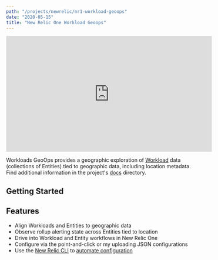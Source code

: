 ```yaml
---
path: "/projects/newrelic/nr1-workload-geoops"
date: "2020-05-15"
title: "New Relic One Workload Geoops"
---
```



<div className="responsive-video">
  <iframe width="560" height="315" src="https://www.youtube.com/embed/fh0C553kA3c" frameborder="0" allow="accelerometer; autoplay; encrypted-media; gyroscope; picture-in-picture" allowfullscreen></iframe>
</div>

Workloads GeoOps provides a geographic exploration of [Workload](https://docs.newrelic.com/docs/new-relic-one/use-new-relic-one/core-concepts/new-relic-one-workloads-isolate-resolve-incidents-faster) data (collections of Entities) tied to geographic data, including location metadata. Find additional information in the project's [docs](https://github.com/newrelic/nr1-workload-geoops/blob/master/docs/documentation.md) directory.

## Getting Started

<NR1AppGettingStartedContent project={props.project} />

## Features

- Align Workloads and Entities to geographic data
- Observe rollup alerting state across Entities tied to location
- Drive into Workload and Entity workflows in New Relic One
- Configure via the point-and-click or my uploading JSON configurations
- Use the [New Relic CLI](/projects/newrelic/newrelic-cli) to [automate configuration](https://github.com/newrelic/nr1-workload-geoops/blob/master/docs/AUTOMATION.md)
